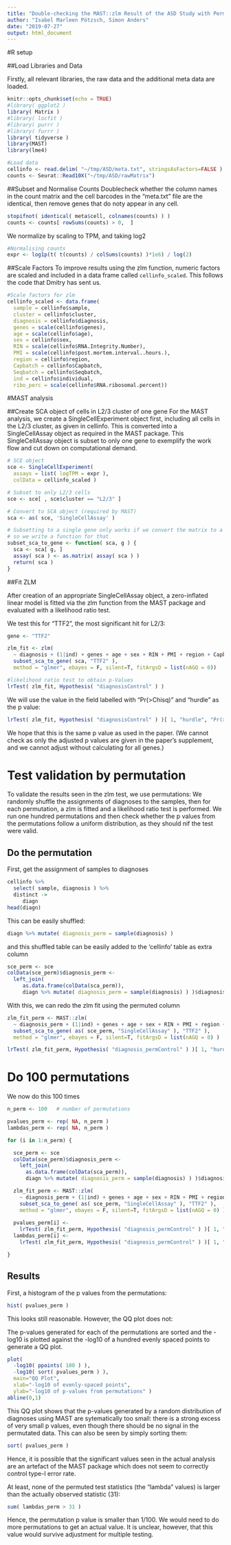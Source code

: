 ```yaml
---
title: "Double-checking the MAST::zlm Result of the ASD Study with Permutations"
author: "Isabel Marleen Pötzsch, Simon Anders"
date: "2019-07-27"
output: html_document
---
```


#R setup

##Load Libraries and Data

Firstly, all relevant libraries, the raw data and the additional meta data are loaded. 
```r
knitr::opts_chunk$set(echo = TRUE)
#library( ggplot2 )
library( Matrix )
#library( locfit )
#library( purrr )
#library( furrr )
library( tidyverse )
library(MAST)
library(lme4)

#Load data
cellinfo <- read.delim( "~/tmp/ASD/meta.txt", stringsAsFactors=FALSE )
counts <- Seurat::Read10X("~/tmp/ASD/rawMatrix")
```


##Subset and Normalise Counts
Doublecheck whether the column names in the count matrix and the cell barcodes in the "meta.txt" file are the identical, then remove genes that do noty appear in any cell.
```r
stopifnot( identical( meta$cell, colnames(counts) ) )
counts <- counts[ rowSums(counts) > 0,  ]
```

We normalize by scaling to TPM, and taking log2 

```r
#Normalising counts
expr <- log1p(t( t(counts) / colSums(counts) )*1e6) / log(2)
```


##Scale Factors
To improve results using the zlm function, numeric factors are scaled and included in a data frame called `cellinfo_scaled`. This follows the code that Dmitry has sent us.
```r
#Scale factors for zlm
cellinfo_scaled <- data.frame(
  sample = cellinfo$sample,
  cluster = cellinfo$cluster,
  diagnosis = cellinfo$diagnosis,
  genes = scale(cellinfo$genes),
  age = scale(cellinfo$age),
  sex = cellinfo$sex,
  RIN = scale(cellinfo$RNA.Integrity.Number),
  PMI = scale(cellinfo$post.mortem.interval..hours.),
  region = cellinfo$region,
  Capbatch = cellinfo$Capbatch,
  Seqbatch = cellinfo$Seqbatch,
  ind = cellinfo$individual,
  ribo_perc = scale(cellinfo$RNA.ribosomal.percent))
```

#MAST analysis

##Create SCA object of cells in L2/3 cluster of one gene
For the MAST analysis, we create a SingleCellExperiment object first, including all cells in the L2/3 cluster, as given in cellinfo. This is converted into a SingleCellAssay object as required in the MAST package. This SingleCellAssay object is subset to only one gene to exemplify the work flow and cut down on computational demand.
```r
# SCE object
sce <- SingleCellExperiment( 
  assays = list( logTPM = expr ), 
  colData = cellinfo_scaled )

# Subset to only L2/3 cells
sce <- sce[ , sce$cluster == "L2/3" ]

# Convert to SCA object (required by MAST)
sca <- as( sce, 'SingleCellAssay' )

# Subsetting to a single gene only works if we convert the matrix to a dense one afterwards,
# so we write a function for that
subset_sca_to_gene <- function( sca, g ) {
  sca <- sca[ g, ]
  assay( sca ) <- as.matrix( assay( sca ) )
  return( sca )
}
```

##Fit ZLM

After creation of an appropriate SingleCellAssay object, a zero-inflated linear model is fitted via the zlm function from the MAST package and evaluated with a likelihood ratio test.

We test this for "TTF2", the most significant hit for L2/3:

```r
gene <- "TTF2"
```

```r
zlm_fit <- zlm( 
  ~ diagnosis + (1|ind) + genes + age + sex + RIN + PMI + region + Capbatch + Seqbatch + ribo_perc, 
  subset_sca_to_gene( sca, "TTF2" ), 
  method = "glmer", ebayes = F, silent=T, fitArgsD = list(nAGQ = 0))

#likelihood ratio test to obtain p-Values
lrTest( zlm_fit, Hypothesis( "diagnosisControl" ) )
```

We will use the value in the field labelled with "Pr(>Chisq)" and "hurdle" as the p value:

```r
lrTest( zlm_fit, Hypothesis( "diagnosisControl" ) )[ 1, "hurdle", "Pr(>Chisq)" ]
```

We hope that this is the same p value as used in the paper. (We cannot check as only the adjusted p values are given in the paper's supplement, and we cannot adjust without calculating for all genes.)

# Test validation by permutation

To validate the results seen in the zlm test, we use permutations: We randomly shuffle the assignments of diagnoses to the samples, then for each permutation, a zlm is fitted and a likelihood ratio test is performed. We run one hundred permutations and then check whether the p values from the permutations follow a uniform distribution, as they should nif the test were valid. 

## Do the permutation

First, get the assignment of samples to diagnoses

```r
cellinfo %>%
  select( sample, diagnosis ) %>%
  distinct ->
     diagn
head(diagn)
```

This can be easily shuffled:

```r
diagn %>% mutate( diagnosis_perm = sample(diagnosis) )
```
and this shuffled table can be easily added to the 'cellinfo' table as extra column

```r
sce_perm <- sce
colData(sce_perm)$diagnosis_perm <-
  left_join(         
     as.data.frame(colData(sca_perm)),
     diagn %>% mutate( diagnosis_perm = sample(diagnosis) ) )$diagnosis_perm
```

With this, we can redo the zlm fit using the permuted column

```r
zlm_fit_perm <- MAST::zlm( 
  ~ diagnosis_perm + (1|ind) + genes + age + sex + RIN + PMI + region + Capbatch + Seqbatch + ribo_perc, 
  subset_sca_to_gene( as( sce_perm, "SingleCellAssay" ), "TTF2" ), 
  method = "glmer", ebayes = F, silent=T, fitArgsD = list(nAGQ = 0) )

lrTest( zlm_fit_perm, Hypothesis( "diagnosis_permControl" ) )[ 1, "hurdle", "Pr(>Chisq)" ]
```

# Do 100 permutations

We now do this 100 times
```r
n_perm <- 100   # number of permutations

pvalues_perm <- rep( NA, n_perm )
lambdas_perm <- rep( NA, n_perm )

for (i in 1:n_perm) {

  sce_perm <- sce
  colData(sce_perm)$diagnosis_perm <-
    left_join(         
      as.data.frame(colData(sca_perm)),
      diagn %>% mutate( diagnosis_perm = sample(diagnosis) ) )$diagnosis_perm

  zlm_fit_perm <- MAST::zlm( 
    ~ diagnosis_perm + (1|ind) + genes + age + sex + RIN + PMI + region + Capbatch + Seqbatch + ribo_perc, 
    subset_sca_to_gene( as( sce_perm, "SingleCellAssay" ), "TTF2" ), 
    method = "glmer", ebayes = F, silent=T, fitArgsD = list(nAGQ = 0) )
  
  pvalues_perm[i] <-
    lrTest( zlm_fit_perm, Hypothesis( "diagnosis_permControl" ) )[ 1, "hurdle", "Pr(>Chisq)" ]
  lambdas_perm[i] <-
    lrTest( zlm_fit_perm, Hypothesis( "diagnosis_permControl" ) )[ 1, "hurdle", "lambda" ]

}
```
  
## Results

First, a histogram of the p values from the permutations:

```r
hist( pvalues_perm )
```
  
This looks still reasonable. However, the QQ plot does not:

The p-values generated for each of the permutations are sorted and the -log10 is plotted against the -log10 of a hundred evenly spaced points to generate a QQ plot.
```r
plot(
  -log10( ppoints( 100 ) ), 
  -log10( sort( pvalues_perm ) ), 
  main="QQ Plot", 
  xlab="-log10 of evenly-spaced points", 
  ylab="-log10 of p-values from permutations" )
abline(0,1)
```

This QQ plot shows that the p-values generated by a random distribution of diagnoses using MAST are sytematically too small: there is a strong excess of very small p values, even though there should be no signal in the permutated data. This can also be seen by simply sorting them:

```r
sort( pvalues_perm )
```

Hence, it is possible that the significant values seen in the actual analysis are an artefact of the MAST package which does not seem to correctly control type-I error rate.

At least, none of the permuted test statistics (the "lambda" values) is larger than the actually observed statistic (31):

```r
sum( lambdas_perm > 31 )
```
Hence, the permutation p value is smaller than 1/100. We would need to do more permutations to get an actual value. It is unclear, however, that this value would survive adjustment for multiple testing.
